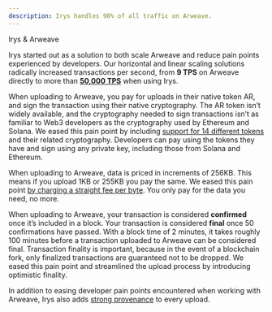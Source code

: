 ```yaml
---
description: Irys handles 90% of all traffic on Arweave.
---
```



<div className="flex flex-col mt-5">
	<div className="flex items-end">
		<div className="">
			<Heading level={1}>Irys & Arweave</Heading>
		</div>
	</div>
</div>

Irys started out as a solution to both scale Arweave and reduce pain points experienced by developers. Our horizontal and linear scaling solutions radically increased transactions per second, from **9 TPS** on Arweave directly to more than [**50,000 TPS**](https://www.youtube.com/watch?v=JKEivHKDXAo&t=1s) when using Irys.

When uploading to Arweave, you pay for uploads in their native token AR, and sign the transaction using their native cryptography. The AR token isn’t widely available, and the cryptography needed to sign transactions isn’t as familiar to Web3 developers as the cryptography used by Ethereum and Solana. We eased this pain point by including [support for 14 different tokens](/overview/supported-tokens) and their related cryptography. Developers can pay using the tokens they have and sign using any private key, including those from Solana and Ethereum.

When uploading to Arweave, data is priced in increments of 256KB. This means if you upload 1KB or 255KB you pay the same. We eased this pain point [by charging a straight fee per byte](/overview/fees). You only pay for the data you need, no more.

When uploading to Arweave, your transaction is considered **confirmed** once it’s included in a block. Your transaction is considered **final** once 50 confirmations have passed. With a block time of 2 minutes, it takes roughly 100 minutes before a transaction uploaded to Arweave can be considered final. Transaction finality is important, because in the event of a blockchain fork, only finalized transactions are guaranteed not to be dropped. We eased this pain point and streamlined the upload process by introducing optimistic finality.

In addition to easing developer pain points encountered when working with Arweave, Irys also adds [strong provenance](/learn/strong-provenance) to every upload.
